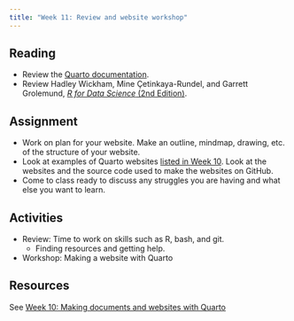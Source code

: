 ```yaml
---
title: "Week 11: Review and website workshop"
---
```


## Reading
- Review the [Quarto documentation](https://quarto.org/docs/guide/).
- Review Hadley Wickham, Mine Çetinkaya-Rundel, and Garrett Grolemund, [*R for Data Science* (2nd Edition)](https://r4ds.hadley.nz).

## Assignment
- Work on plan for your website. Make an outline, mindmap, drawing, etc. of the structure of your website.
- Look at examples of Quarto websites [listed in Week 10](10-quarto.qmd#sec-ex-sites). Look at the websites and the source code used to make the websites on GitHub.
- Come to class ready to discuss any struggles you are having and what else you want to learn.

## Activities
- Review: Time to work on skills such as R, bash, and git.
  - Finding resources and getting help.
- Workshop: Making a website with Quarto

## Resources
See [Week 10: Making documents and websites with Quarto](10-quarto.qmd)

